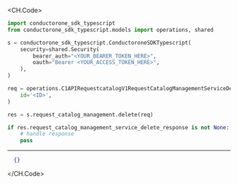 
<CH.Code>
```python Delete.py
import conductorone_sdk_typescript
from conductorone_sdk_typescript.models import operations, shared

s = conductorone_sdk_typescript.ConductoroneSDKTypescript(
    security=shared.Security(
        bearer_auth="<YOUR_BEARER_TOKEN_HERE>",
        oauth="Bearer <YOUR_ACCESS_TOKEN_HERE>",
    ),
)

req = operations.C1APIRequestcatalogV1RequestCatalogManagementServiceDeleteRequest(
    id='<ID>',
)

res = s.request_catalog_management.delete(req)

if res.request_catalog_management_service_delete_response is not None:
    # handle response
    pass
```
---

```json Example Response
  {}
```
</CH.Code>
